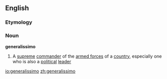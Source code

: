 ==English==
===Etymology===
{{It.}}
===Noun===
{{wikipedia}}
'''generalissimo'''
#A [[supreme]] [[commander]] of the [[armed forces]] of a [[country]], especially one who is also a [[political]] [[leader]]

[[io:generalissimo]]
[[zh:generalissimo]]
